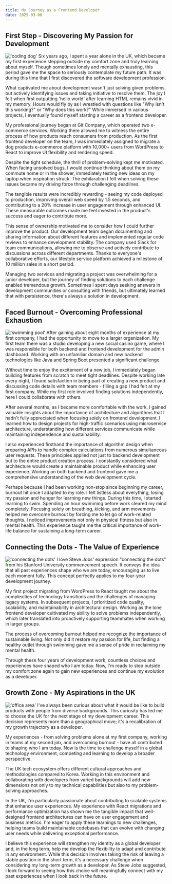 ```yaml
---
title: My Journey as a Frontend Developer
date: 2025-03-06
---
```


## First Step - Discovering My Passion for Development

!['coding dog'](/blog/2025-03-06/1.jpg)
Six years ago, I spent a year alone in the UK, which became my first experience stepping outside my comfort zone and truly learning about myself. Though sometimes lonely and mentally exhausting, this period gave me the space to seriously contemplate my future path. It was during this time that I first discovered the software development profession.

What captivated me about development wasn't just solving given problems, but actively identifying issues and taking initiative to resolve them. The joy I felt when first outputting 'hello world' after learning HTML remains vivid in my memory. Hours would fly by as I wrestled with questions like "Why isn't this working?" or "Why does this work?" While immersed in various projects, I eventually found myself starting a career as a frontend developer.

My professional journey began at Git Company, which operated two e-commerce services. Working there allowed me to witness the entire process of how products reach consumers from production. As the first frontend developer on the team, I was immediately assigned to migrate a dog products e-commerce platform with 10,000+ users from WordPress to React to improve UI flexibility and rendering speed.

Despite the tight schedule, the thrill of problem-solving kept me motivated. When facing unsolved bugs, I would continue thinking about them on my commute home or in the shower, immediately testing new ideas on my laptop when inspiration struck. The exhilaration I felt when solving these issues became my driving force through challenging deadlines.

The tangible results were incredibly rewarding - seeing my code deployed to production, improving overall web speed by 1.5 seconds, and contributing to a 20% increase in user engagement through enhanced UI. These measurable outcomes made me feel invested in the product's success and eager to contribute more.

This sense of ownership motivated me to consider how I could further improve the product. Our development team began documenting and sharing information about different features and implemented regular code reviews to enhance development stability. The company used Slack for team communications, allowing me to observe and actively contribute to discussions across different departments. Thanks to everyone's collaborative efforts, our lifestyle service platform achieved a milestone of 10 million sales in a short period.

Managing two services and migrating a project was overwhelming for a junior developer, but the journey of finding solutions to each challenge enabled tremendous growth. Sometimes I spent days seeking answers in development communities or consulting with friends, but ultimately learned that with persistence, there's always a solution in development.

## Faced Burnout - Overcoming Professional Exhaustion

!['swimming pool'](/blog/2025-03-06/2.jpg)
After gaining about eight months of experience at my first company, I had the opportunity to move to a larger organization. My first team there was a studio developing a new social casino game, where I was responsible for both backend and frontend development for the admin dashboard. Working with an unfamiliar domain and new backend technologies like Java and Spring Boot presented a significant challenge.

Without time to enjoy the excitement of a new job, I immediately began building features from scratch to meet tight deadlines. Despite working late every night, I found satisfaction in being part of creating a new product and discussing code details with team members - filling a gap I had felt at my first company. While my first role involved finding solutions independently, here I could collaborate with others.

After several months, as I became more comfortable with the work, I gained valuable insights about the importance of architecture and algorithms that I hadn't fully appreciated when focusing solely on frontend development. I learned how to design projects for high-traffic scenarios using microservice architecture, understanding how different services communicate while maintaining independence and sustainability.

I also experienced firsthand the importance of algorithm design when preparing APIs to handle complex calculations from numerous simultaneous user requests. These principles applied not just to backend development but to the entire product creation process. I constantly considered what architecture would create a maintainable product while enhancing user experience. Working on both backend and frontend gave me a comprehensive understanding of the web development cycle.

Perhaps because I had been working non-stop since beginning my career, burnout hit once I adapted to my role. I felt listless about everything, losing my passion and hunger for learning new things. During this time, I started learning to swim. Spending an hour swimming before work cleared my mind completely. Focusing solely on breathing, kicking, and arm movements helped me overcome burnout by forcing me to let go of work-related thoughts. I noticed improvements not only in physical fitness but also in mental health. This experience taught me the critical importance of work-life balance for sustaining a long-term career.

## Connecting the Dots - The Value of Experience

!['connecting the dots'](/blog/2025-03-06/connecting.jpg)
I love Steve Jobs' expression "connecting the dots" from his Stanford University commencement speech. It conveys the idea that all past experiences shape who we are today, encouraging us to live each moment fully. This concept perfectly applies to my four-year development journey.

My first project migrating from WordPress to React taught me about the complexities of technology transitions and the challenges of managing legacy systems. In subsequent projects, I prioritized code quality, scalability, and maintainability in architectural design. Working as the lone frontend developer cultivated my ability to solve problems independently, which later translated into proactively supporting teammates when working in larger groups.

The process of overcoming burnout helped me recognize the importance of sustainable living. Not only did it restore my passion for life, but finding a healthy outlet through swimming gave me a sense of pride in reclaiming my mental health.

Through these four years of development work, countless choices and experiences have shaped who I am today. Now, I'm ready to step outside my comfort zone again to gain new experiences and continue my evolution as a developer.

## Growth Zone - My Aspirations in the UK

!['office area'](/blog/2025-03-06/office.jpg)
I've always been curious about what it would be like to build products with people from diverse backgrounds. This curiosity has led me to choose the UK for the next stage of my development career. This decision represents more than a geographical move; it's a recalibration of my growth trajectory as a developer.

My experiences - from solving problems alone at my first company, working in teams at my second job, and overcoming burnout - have all contributed to shaping who I am today. Now is the time to challenge myself in a global technology environment, competing and learning to develop a broader perspective.

The UK tech ecosystem offers different cultural approaches and methodologies compared to Korea. Working in this environment and collaborating with developers from varied backgrounds will add new dimensions not only to my technical capabilities but also to my problem-solving approaches.

In the UK, I'm particularly passionate about contributing to scalable systems that enhance user experiences. My experience with React migrations and performance optimization has shown me the tangible impact that well-designed frontend architectures can have on user engagement and business metrics. I'm eager to apply these learnings to new challenges, helping teams build maintainable codebases that can evolve with changing user needs while delivering exceptional performance.

I believe this experience will strengthen my identity as a global developer and, in the long term, help me develop the flexibility to adapt and contribute in any environment. While this decision involves taking the risk of leaving a stable position in the short term, it's a necessary challenge when considering my long-term growth as a developer. As Steve Jobs suggested, I look forward to seeing how this choice will meaningfully connect with my past experiences when I look back in the future.
